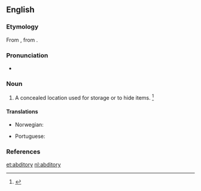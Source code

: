 ==English==

===Etymology===
From {{etyl|ML.|en}} {{term|abditorium|lang=la}}, from {{m|la|abdō||to hide}}.

===Pronunciation===
* {{a|US}} {{IPA|/ˈæb.dɪt.ɹi/|/ˈæb.dɪt.ə.ɹi/}}

===Noun===
{{en-noun|abditories}}

# {{context|rare|lang=en}} A concealed location used for storage or to hide items. {{defdate|mid 17th century}}<ref>{{reference-book|editor=Brown, Lesley|title=The Shorter Oxford English Dictionary|origyear=1933|edition=5th|year=2003|publisher=Oxford University Press|location=Oxford, UK|isbn=978-0-19-860575-7|pages=3}}</ref>

====Translations====
{{trans-top|place for hiding or preserving}}
* Norwegian: {{t|no|gjemmested|n}}
{{trans-mid}}
* Portuguese: {{t|pt|escondrijo}}
{{trans-bottom}}

===References===
<references/>

[[et:abditory]]
[[nl:abditory]]